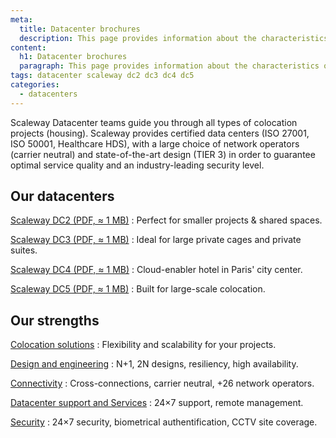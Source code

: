 ```yaml
---
meta:
  title: Datacenter brochures
  description: This page provides information about the characteristics of our datacenters.
content:
  h1: Datacenter brochures
  paragraph: This page provides information about the characteristics of our datacenters.
tags: datacenter scaleway dc2 dc3 dc4 dc5 
categories:
  - datacenters
---
```


Scaleway Datacenter teams guide you through all types of colocation projects (housing). Scaleway provides certified data centers (ISO 27001, ISO 50001, Healthcare HDS), with a large choice of network operators (carrier neutral) and state-of-the-art design (TIER 3) in order to guarantee optimal service quality and an industry-leading security level.

## Our datacenters

[Scaleway DC2 (PDF, ≈ 1 MB)](https://datacenter.scaleway.com/pdf/scaleway-dc2.pdf)
: Perfect for smaller projects & shared spaces. 

[Scaleway DC3 (PDF, ≈ 1 MB)](https://datacenter.scaleway.com/pdf/scaleway-dc3.pdf)
: Ideal for large private cages and private suites. 

[Scaleway DC4 (PDF, ≈ 1 MB)](https://datacenter.scaleway.com/pdf/scaleway-dc4.pdf)
: Cloud-enabler hotel in Paris' city center.

[Scaleway DC5 (PDF, ≈ 1 MB)](https://datacenter.scaleway.com/pdf/scaleway-dc5.pdf)
: Built for large-scale colocation. 

## Our strengths 

[Colocation solutions](scaleway-colocation.pdf)
: Flexibility and scalability for your projects.

[Design and engineering](scaleway-dc-designs.pdf)
: N+1, 2N designs, resiliency, high availability.

[Connectivity](scaleway-connectivity.pdf)
: Cross-connections, carrier neutral, +26 network operators.

[Datacenter support and Services](scaleway-dc-support-services.pdf)
: 24×7 support, remote management.

[Security](scaleway-dc-security.pdf)
: 24×7 security, biometrical authentification, CCTV site coverage.






